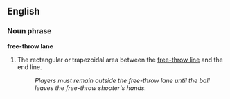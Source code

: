 ==English==

===Noun phrase===
'''free-throw lane'''

# {{hoops}} The rectangular or trapezoidal area between the [[free-throw line]] and the end line.
#: ''Players must remain outside the free-throw lane until the ball leaves the free-throw shooter's hands.''